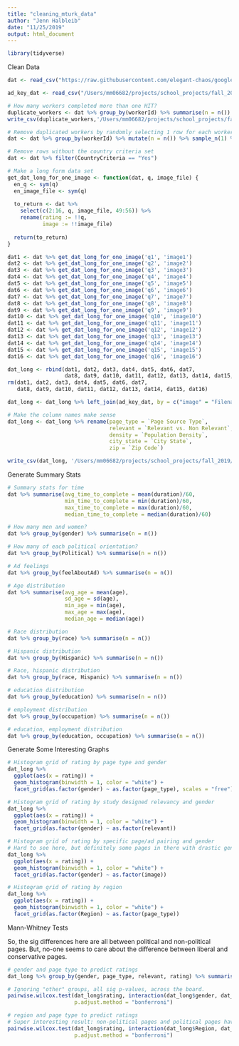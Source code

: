 ```yaml
---
title: "cleaning_mturk_data"
author: "Jenn Halbleib"
date: "11/25/2019"
output: html_document
---
```


```r
library(tidyverse)
```

Clean Data

```r
dat <- read_csv("https://raw.githubusercontent.com/elegant-chaos/google-ad-bias-research/master/mturk/python/combined_csv_zipandcountry.csv")

ad_key_dat <- read_csv("/Users/mm06682/projects/school_projects/fall_2019/software_engineering/google-ad-bias-research/data/processed/adDetail.csv")

# How many workers completed more than one HIT?
duplicate_workers <- dat %>% group_by(workerId) %>% summarise(n = n()) %>% filter(n > 1)
write_csv(duplicate_workers,'/Users/mm06682/projects/school_projects/fall_2019/software_engineering/google-ad-bias-research/data/processed/duplicate_workers.csv')

# Remove duplicated workers by randomly selecting 1 row for each worker
dat <- dat %>% group_by(workerId) %>% mutate(n = n()) %>% sample_n(1) %>% ungroup()

# Remove rows without the country criteria set
dat <- dat %>% filter(CountryCriteria == "Yes")

# Make a long form data set
get_dat_long_for_one_image <- function(dat, q, image_file) {
  en_q <- sym(q)
  en_image_file <- sym(q)
  
  to_return <- dat %>% 
    select(c(2:16, q, image_file, 49:56)) %>% 
    rename(rating := !!q, 
           image := !!image_file) 
  
  return(to_return)
}

dat1 <- dat %>% get_dat_long_for_one_image('q1', 'image1')
dat2 <- dat %>% get_dat_long_for_one_image('q2', 'image2')
dat3 <- dat %>% get_dat_long_for_one_image('q3', 'image3')
dat4 <- dat %>% get_dat_long_for_one_image('q4', 'image4')
dat5 <- dat %>% get_dat_long_for_one_image('q5', 'image5')
dat6 <- dat %>% get_dat_long_for_one_image('q6', 'image6')
dat7 <- dat %>% get_dat_long_for_one_image('q7', 'image7')
dat8 <- dat %>% get_dat_long_for_one_image('q8', 'image8')
dat9 <- dat %>% get_dat_long_for_one_image('q9', 'image9')
dat10 <- dat %>% get_dat_long_for_one_image('q10', 'image10')
dat11 <- dat %>% get_dat_long_for_one_image('q11', 'image11')
dat12 <- dat %>% get_dat_long_for_one_image('q12', 'image12')
dat13 <- dat %>% get_dat_long_for_one_image('q13', 'image13')
dat14 <- dat %>% get_dat_long_for_one_image('q14', 'image14')
dat15 <- dat %>% get_dat_long_for_one_image('q15', 'image15')
dat16 <- dat %>% get_dat_long_for_one_image('q16', 'image16')

dat_long <- rbind(dat1, dat2, dat3, dat4, dat5, dat6, dat7, 
                  dat8, dat9, dat10, dat11, dat12, dat13, dat14, dat15, dat16)
rm(dat1, dat2, dat3, dat4, dat5, dat6, dat7,
   dat8, dat9, dat10, dat11, dat12, dat13, dat14, dat15, dat16)

dat_long <- dat_long %>% left_join(ad_key_dat, by = c("image" = "Filename"))

# Make the column names make sense 
dat_long <- dat_long %>% rename(page_type = `Page Source Type`,
                                relevant = `Relevant vs. Non Relevant`,
                                density = `Population Density`,
                                city_state = `City State`,
                                zip = `Zip Code`)

write_csv(dat_long, '/Users/mm06682/projects/school_projects/fall_2019/software_engineering/google-ad-bias-research/data/processed/final_long.csv')
```

Generate Summary Stats
```r
# Summary stats for time
dat %>% summarise(avg_time_to_complete = mean(duration)/60,
                  min_time_to_complete = min(duration)/60,
                  max_time_to_complete = max(duration)/60,
                  median_time_to_complete = median(duration)/60)

# How many men and women?
dat %>% group_by(gender) %>% summarise(n = n())

# How many of each political orientation?
dat %>% group_by(Political) %>% summarise(n = n())

# Ad feelings
dat %>% group_by(feelAboutAd) %>% summarise(n = n())

# Age distribution
dat %>% summarise(avg_age = mean(age),
                  sd_age = sd(age),
                  min_age = min(age),
                  max_age = max(age),
                  median_age = median(age))

# Race distribution
dat %>% group_by(race) %>% summarise(n = n())

# Hispanic distribution
dat %>% group_by(Hispanic) %>% summarise(n = n())

# Race, hispanic distribution
dat %>% group_by(race, Hispanic) %>% summarise(n = n())

# education distribution
dat %>% group_by(education) %>% summarise(n = n())

# employment distribution
dat %>% group_by(occupation) %>% summarise(n = n())

# education, employment distribution
dat %>% group_by(education, occupation) %>% summarise(n = n())
```

Generate Some Interesting Graphs
```r
# Histogram grid of rating by page type and gender
dat_long %>% 
  ggplot(aes(x = rating)) + 
  geom_histogram(binwidth = 1, color = "white") +
  facet_grid(as.factor(gender) ~ as.factor(page_type), scales = "free") #adding scales = "free" here will make "other" more visible)

# Histogram grid of rating by study designed relevancy and gender
dat_long %>%
  ggplot(aes(x = rating)) + 
  geom_histogram(binwidth = 1, color = "white") +
  facet_grid(as.factor(gender) ~ as.factor(relevant))

# Histogram grid of rating by specific page/ad pairing and gender
# Hard to see here, but definitely some pages in there with drastic gender differences. 
dat_long %>%
  ggplot(aes(x = rating)) + 
  geom_histogram(binwidth = 1, color = "white") +
  facet_grid(as.factor(gender) ~ as.factor(image))

# Histogram grid of rating by region
dat_long %>% 
  ggplot(aes(x = rating)) +
  geom_histogram(binwidth = 1, color = "white") +
  facet_grid(as.factor(Region) ~ as.factor(page_type))
```


Mann-Whitney Tests

So, the sig differences here are all between political and non-political pages. But, no-one seems to care about the difference between liberal and conservative pages. 

```r
# gender and page type to predict ratings
dat_long %>% group_by(gender, page_type, relevant, rating) %>% summarise(n = n())

# Ignoring "other" groups, all sig p-values, across the board. 
pairwise.wilcox.test(dat_long$rating, interaction(dat_long$gender, dat_long$page_type), 
                     p.adjust.method = "bonferroni")

# region and page type to predict ratings 
# Super interesting result: non-political pages and political pages have sig differences in relevancy ratings but 
pairwise.wilcox.test(dat_long$rating, interaction(dat_long$Region, dat_long$page_type), 
                     p.adjust.method = "bonferroni")

```

